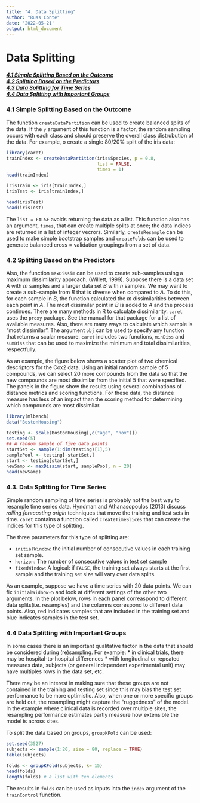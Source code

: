 ```yaml
---
title: "4. Data Splitting"
author: "Russ Conte"
date: '2022-05-21'
output: html_document
---
```


# Data Splitting
<h5>
[4.1 Simple Splitting Based on the Outcome](#4.1 Simple Splitting Based on the Outcome)<br>
[4.2 Splitting Based on the Predictors](#4.2 Splitting Based on the Predictors)<br>
[4.3 Data Splitting for Time Series](#4.3 Data Splitting for Time Series)<br>
[4.4 Data Splitting with Important Groups](#4.4 Data Splitting with Important Groups)<br>
</h5>

### <a id="4.1 Smiple Splitting Based on the Outcome"></a>4.1 Simple Splitting Based on the Outcome###

The function `createDataPartition` can be used to create balanced splits of the data. If the `y` argument of this function is a factor, the random sampling occurs with each class and should preserve the overall class distrubution of the data. For example, o create a single 80/20% split of the iris data:

```r
library(caret)
trainIndex <- createDataPartition(iris$Species, p = 0.8,
                                  list = FALSE,
                                  times = 1)
head(trainIndex)
```

```r

irisTrain <- iris[trainIndex,]
irisTest <- iris[trainIndex,]

head(irisTest)
head(irisTest)

```

The `list = FALSE` avoids returning the data as a list. This function also has an argument, `times`, that can create multiple splits at once; the data indices are returned in a list of integer vecrors. Similarly, `createResample` can be used to make simple bootstrap samples and `createFolds` can be used to generate balanced cross = validation groupings from a set of data.


### <a id="4.2 Splitting Based on the Predictors"></a>4.2 Splitting Based on the Predictors###
Also, the function `maxDissim` can be used to create sub-samples using a maximum dissimilarity approach. (Willett, 1999). Suppose there is a data set *A* with *m* samples and a larger data set *B* with *n* samples. We may want to create a sub-sample from *B* that is diverse when compared to *A*. To do this, for each sample in *B*, the function calculated the *m* dissimilarities between each point in *A*. The most dissimilar point in *B* is added to *A* and the process continues. There are many methods in R to calculate dissimilarity.   `caret` uses the `proxy` package. See the manual for that package for a list of available measures. Also, there are many ways to calculate which sample is "most dissimilar". The argument `obj` can be used to specify any function that returns a scalar measure. `caret` includes two functions, `minDiss` and `sumDiss` that can be used to maximize the minimum and total dissimilarities, respectfully.

As an example, the figure below shows a scatter plot of two chemical descriptors for the Cox2 data. Using an initial random sample of 5 compounds, we can select 20 more compounds from the data so that the new compounds are most dissimilar from the initial 5 that were specified. The panels in the figure show the results using several combinations of distance metrics and scoring functions. For these data, the distance measure has less of an impact than the scoring method for determining which compounds are most dissimilar.

```r

library(mlbench)
data("BostonHousing")

testing <- scale(BostonHousing[,c("age", "nox")])
set.seed(5)
## A random sample of five data points
startSet <- sample(1:dim(testing)[1],5)
samplePool <- testing[-startSet,]
start <- testing[startSet,]
newSamp <- maxDissim(start, samplePool, n = 20)
head(newSamp)

```


### <a id="4.3 Data Splitting for Time Series"></a>4.3. Data Splitting for Time Series###

Simple random sampling of time series is probably not the best way to resample time series data. Hyndman and Athanasopoulos (2013) discuss *rolling forecasting origin* techniques that move the training and test sets in time. `caret` contains a function called `createTimeSlices` that can create the indices for this type of splitting.

The three parameters for this type of splitting are:

* `initialWindow`: the initial number of consecutive values in each training set sample.
* `horizon`: The number of consecutive values in test set sample
* `fixedWindow`: A logical: if `FALSE`, the training set always starts at the first sample and the training set size will vary over data splits.

As an example, suppose we have a time series with 20 data points. We can fix `initialWidnow-5` and look at different settings of the other two arguments. In the plot below, rows in each panel correaspond to different data splits(i.e. resamples) and the columns correspond to different data points. Also, red indicates samples that are included in the training set and blue indicates samples in the test set.


### <a id="4.4 Data Splitting with Important Groups"></a>4.4 Data Splitting with Important Groups###

In some cases there is an important qualitative factor in the data that should be considered during (re)sampling. For example:
* in clinical trials, there may be hospital-to-hospital differences
* with longitudinal or repeated measures data, subjects (or general independent experimental unit) may have multiples rows in the data set, etc.

There may be an interest in making sure that these groups are not contained in the training and testing set since this may bias the test set performance to be more optimistic. Also, when one or more specific groups are held out, the resampling might capture the "ruggedness" of the model. In the example where clinical data is recorded over multiple sites, the resampling performance estimates partly measure how extensible the model is across sites.

To split the data based on groups, `groupKFold` can be used:

```r

set.seed(3527)
subjects <- sample(1:20, size = 80, replace = TRUE)
table(subjects)

```

```r

folds <- groupKFold(subjects, k= 15)
head(folds)
length(folds) # a list with ten elements

```

The results in `folds` can be used as inputs into the `index` argument of the `trainControl` function.